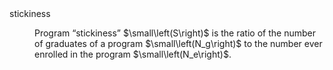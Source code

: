 stickiness

: Program "stickiness" $\small\left(S\right)$ is the ratio of the number of graduates of a program $\small\left(N_g\right)$ to the number ever enrolled in the program $\small\left(N_e\right)$.
